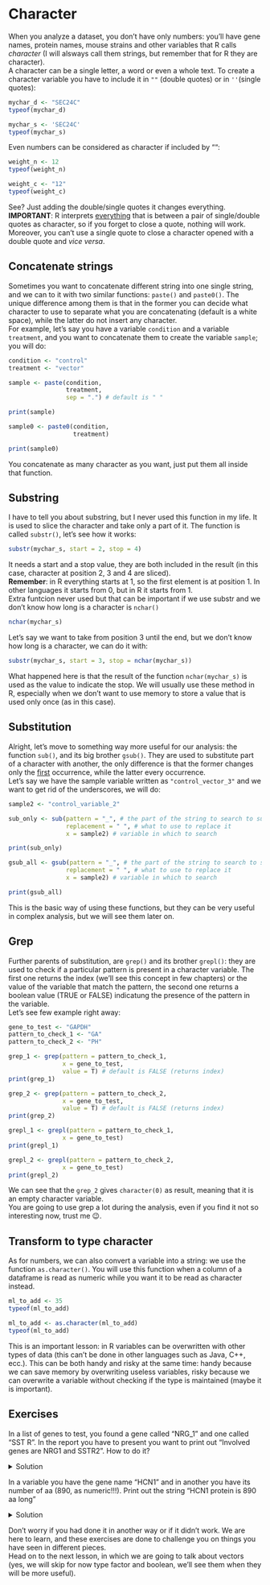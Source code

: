 # Character
When you analyze a dataset, you don't have only numbers: you'll have gene names, protein names, mouse strains and other variables that R calls <em>character</em> (I will alsways call them strings, but remember that for R they are character).
<br>
A character can be a single letter, a word or even a whole text. To create a character variable you have to include it in `""` (double quotes) or in `''`(single quotes):
```r
mychar_d <- "SEC24C" 
typeof(mychar_d)

mychar_s <- 'SEC24C' 
typeof(mychar_s)
```
Even numbers can be considered as character if included by "":
```r
weight_n <- 12
typeof(weight_n)

weight_c <- "12"
typeof(weight_c)
```
See? Just adding the double/single quotes it changes everything.
<br>
<strong>IMPORTANT</strong>: R interprets <u>everything</u> that is between a pair of single/double quotes as character, so if you forget to close a quote, nothing will work. Moreover, you can't use a single quote to close a character opened with a double quote and <em>vice versa</em>.

## Concatenate strings {-}
Sometimes you want to concatenate different string into one single string, and we can to it with two similar functions: `paste()` and `paste0()`. The unique difference among them is that in the former you can decide what character to use to separate what you are concatenating (default is a white space), while the latter do not insert any character.
<br>
For example, let's say you have a variable `condition` and a variable `treatment`, and you want to concatenate them to create the variable `sample`; you will do:
```r
condition <- "control"
treatment <- "vector"

sample <- paste(condition, 
                treatment, 
                sep = ".") # default is " "

print(sample)

sample0 <- paste0(condition, 
                  treatment)

print(sample0)
```

You concatenate as many character as you want, just put them all inside that function.

## Substring {-}
I have to tell you about substring, but I never used this function in my life. It is used to slice the character and take only a part of it. The function is called `substr()`, let's see how it works:
```r
substr(mychar_s, start = 2, stop = 4)
```
It needs a start and a stop value, they are both included in the result (in this case, character at position 2, 3 and 4 are sliced). 
<br>
<strong>Remember</strong>: in R everything starts at 1, so the first element is at position 1. In other languages it starts from 0, but in R it starts from 1.
<br>
Extra funtcion never used but that can be important if we use substr and we don't know how long is a character is `nchar()`
```r
nchar(mychar_s)
```
Let's say we want to take from position 3 until the end, but we don't know how long is a character, we can do it with:
```r
substr(mychar_s, start = 3, stop = nchar(mychar_s))
```
What happened here is that the result of the function `nchar(mychar_s)` is used as the value to indicate the stop. We will usually use these method in R, especially when we don't want to use memory to store a value that is used only once (as in this case).

## Substitution {-}
Alright, let's move to something way more useful for our analysis: the function `sub()`, and its big brother `gsub()`. They are used to substitute part of a character with another, the only difference is that the former changes only the <u>first</u> occurrence, while the latter every occurrence.
<br>
Let's say we have the sample variable written as `"control_vector_3"` and we want to get rid of the underscores, we will do:
```r
sample2 <- "control_variable_2"

sub_only <- sub(pattern = "_", # the part of the string to search to substitute
                replacement = " ", # what to use to replace it
                x = sample2) # variable in which to search

print(sub_only)

gsub_all <- gsub(pattern = "_", # the part of the string to search to substitute
                replacement = " ", # what to use to replace it
                x = sample2) # variable in which to search

print(gsub_all)
```
This is the basic way of using these functions, but they can be very useful in complex analysis, but we will see them later on.

## Grep {-}
Further parents of substitution, are `grep()` and its brother `grepl()`: they are used to check if a particular pattern is present in a character variable. The first one returns the index (we'll see this concept in few chapters) or the value of the variable that match the pattern, the second one returns a boolean value (TRUE or FALSE) indicatung the presence of the pattern in the variable.
<br>
Let's see few example right away:
```r
gene_to_test <- "GAPDH"
pattern_to_check_1 <- "GA"
pattern_to_check_2 <- "PH"

grep_1 <- grep(pattern = pattern_to_check_1, 
               x = gene_to_test,
               value = T) # default is FALSE (returns index)
print(grep_1)

grep_2 <- grep(pattern = pattern_to_check_2, 
               x = gene_to_test,
               value = T) # default is FALSE (returns index)
print(grep_2)

grepl_1 <- grepl(pattern = pattern_to_check_1, 
               x = gene_to_test)
print(grepl_1)

grepl_2 <- grepl(pattern = pattern_to_check_2, 
               x = gene_to_test)
print(grepl_2)
```
We can see that the `grep_2` gives `character(0)` as result, meaning that it is an empty character variable.
<br>
You are going to use grep a lot during the analysis, even if you find it not so interesting now, trust me 😉.

## Transform to type character {-}
As for numbers, we can also convert a variable into a string: we use the function `as.character()`. You will use this function when a column of a dataframe is read as numeric while you want it to be read as character instead.
```r
ml_to_add <- 35
typeof(ml_to_add)

ml_to_add <- as.character(ml_to_add)
typeof(ml_to_add)
```
This is an important lesson: in R variables can be overwritten with other types of data (this can't be done in other languages such as Java, C++, ecc.). This can be both handy and risky at the same time: handy because we can save memory by overwriting useless variables, risky because we can overwrite a variable without checking if the type is maintained (maybe it is important).

## Exercises {-}
::: {.exercise #sd-calc}
In a list of genes to test, you found a gene called "NRG_1" and one called "SST R". In the report you have to present you want to print out "Involved genes are NRG1 and SSTR2". How to do it?
:::

<details>
  <summary>Solution</summary>
```r
gene1 <- "NRG_1"
gene2 <- "SST R"

# correct gene names
gene1 <- gsub(pattern = "_", replacement = "", gene1)
gene2 <- gsub(pattern = " R", replacement = " R2", gene1)

# concatenate all the string
all_string <- paste("Involved genes are", gene1, "and", gene2)
print(all_string)
```
</details>

::: {.exercise #sd-calc}
In a variable you have the gene name "HCN1" and in another you have its number of aa (890, as numeric!!!). Print out the string "HCN1 protein is 890 aa long"
:::

<details>
  <summary>Solution</summary>
```r
gene <- "HCN1"
aa_num <- 890

# one string solution
to_print <- paste(gene, "protein is", as.character(aa_num), "aa long")
print(to_print)
```
</details>

Don't worry if you had done it in another way or if it didn't work. We are here to learn, and these exercises are done to challenge you on things you have seen in different pieces.
<br>
Head on to the next lesson, in which we are going to talk about vectors (yes, we will skip for now type factor and boolean, we'll see them when they will be more useful).

